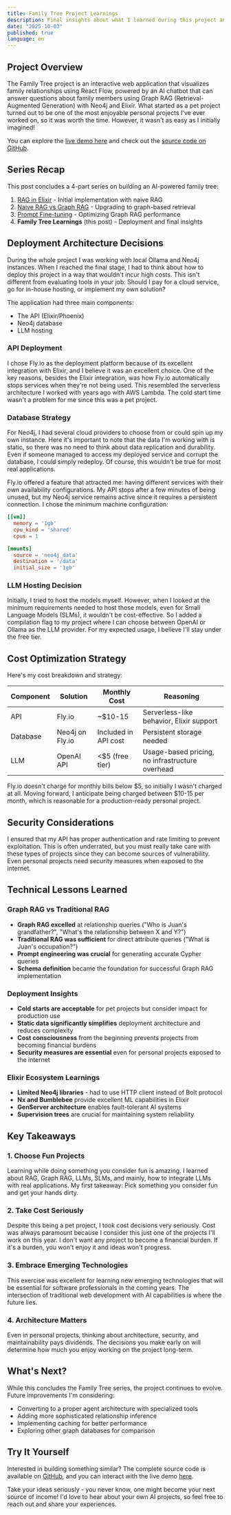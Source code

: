 ```yaml
---
title: Family Tree Project Learnings
description: Final insights about what I learned during this project and how I deployed it
date: "2025-10-03"
published: true
language: en
---
```


## Project Overview

The Family Tree project is an interactive web application that visualizes family relationships using React Flow, powered by an AI chatbot that can answer questions about family members using Graph RAG (Retrieval-Augmented Generation) with Neo4j and Elixir. What started as a pet project turned out to be one of the most enjoyable personal projects I've ever worked on, so it was worth the time. However, it wasn't as easy as I initially imagined!

You can explore the [live demo here](https://juanrivillas.com/projects/family_tree) and check out the [source code on GitHub](https://github.com/jprivillaso/family-tree-agent).

## Series Recap

This post concludes a 4-part series on building an AI-powered family tree:

1. [RAG in Elixir](https://juanrivillas.com/blog/rag) - Initial implementation with naive RAG
2. [Naive RAG vs Graph RAG](https://juanrivillas.com/blog/naive_rag_vs_graph_rag) - Upgrading to graph-based retrieval
3. [Prompt Fine-tuning](https://juanrivillas.com/blog/prompt_fine_tuning_for_graph_rag) - Optimizing Graph RAG performance
4. **Family Tree Learnings** (this post) - Deployment and final insights

## Deployment Architecture Decisions

During the whole project I was working with local Ollama and Neo4j instances. When I reached the final stage, I had to think about how to deploy this project in a way that wouldn't incur high costs. This isn't different from evaluating tools in your job: Should I pay for a cloud service, go for in-house hosting, or implement my own solution?

The application had three main components:
- The API (Elixir/Phoenix)
- Neo4j database
- LLM hosting

### API Deployment

I chose Fly.io as the deployment platform because of its excellent integration with Elixir, and I believe it was an excellent choice. One of the key reasons, besides the Elixir integration, was how Fly.io automatically stops services when they're not being used. This resembled the serverless architecture I worked with years ago with AWS Lambda. The cold start time wasn't a problem for me since this was a pet project.

### Database Strategy

For Neo4j, I had several cloud providers to choose from or could spin up my own instance. Here it's important to note that the data I'm working with is static, so there was no need to think about data replication and durability. Even if someone managed to access my deployed service and corrupt the database, I could simply redeploy. Of course, this wouldn't be true for most real applications.

Fly.io offered a feature that attracted me: having different services with their own availability configurations. My API stops after a few minutes of being unused, but my Neo4j service remains active since it requires a persistent connection. I chose the minimum machine configuration:

```toml
[[vm]]
  memory = '1gb'
  cpu_kind = 'shared'
  cpus = 1

[mounts]
  source = 'neo4j_data'
  destination = '/data'
  initial_size = '1gb'
```

### LLM Hosting Decision

Initially, I tried to host the models myself. However, when I looked at the minimum requirements needed to host those models, even for Small Language Models (SLMs), it wouldn't be cost-effective. So I added a compilation flag to my project where I can choose between OpenAI or Ollama as the LLM provider. For my expected usage, I believe I'll stay under the free tier.

## Cost Optimization Strategy

Here's my cost breakdown and strategy:

| Component | Solution | Monthly Cost | Reasoning |
|-----------|----------|--------------|-----------|
| API | Fly.io | ~$10-15 | Serverless-like behavior, Elixir support |
| Database | Neo4j on Fly.io | Included in API cost | Persistent storage needed |
| LLM | OpenAI API | <$5 (free tier) | Usage-based pricing, no infrastructure overhead |

Fly.io doesn't charge for monthly bills below $5, so initially I wasn't charged at all. Moving forward, I anticipate being charged between $10-15 per month, which is reasonable for a production-ready personal project.

## Security Considerations

I ensured that my API has proper authentication and rate limiting to prevent exploitation. This is often underrated, but you must really take care with these types of projects since they can become sources of vulnerability. Even personal projects need security measures when exposed to the internet.

## Technical Lessons Learned

### Graph RAG vs Traditional RAG
- **Graph RAG excelled** at relationship queries ("Who is Juan's grandfather?", "What's the relationship between X and Y?")
- **Traditional RAG was sufficient** for direct attribute queries ("What is Juan's occupation?")
- **Prompt engineering was crucial** for generating accurate Cypher queries
- **Schema definition** became the foundation for successful Graph RAG implementation

### Deployment Insights
- **Cold starts are acceptable** for pet projects but consider impact for production use
- **Static data significantly simplifies** deployment architecture and reduces complexity
- **Cost consciousness** from the beginning prevents projects from becoming financial burdens
- **Security measures are essential** even for personal projects exposed to the internet

### Elixir Ecosystem Learnings
- **Limited Neo4j libraries** - had to use HTTP client instead of Bolt protocol
- **Nx and Bumblebee** provide excellent ML capabilities in Elixir
- **GenServer architecture** enables fault-tolerant AI systems
- **Supervision trees** are crucial for maintaining system reliability

## Key Takeaways

### 1. Choose Fun Projects
Learning while doing something you consider fun is amazing. I learned about RAG, Graph RAG, LLMs, SLMs, and mainly, how to integrate LLMs with real applications. My first takeaway: Pick something you consider fun and get your hands dirty.

### 2. Take Cost Seriously
Despite this being a pet project, I took cost decisions very seriously. Cost was always paramount because I consider this just one of the projects I'll work on this year. I don't want any project to become a financial burden. If it's a burden, you won't enjoy it and ideas won't progress.

### 3. Embrace Emerging Technologies
This exercise was excellent for learning new emerging technologies that will be essential for software professionals in the coming years. The intersection of traditional web development with AI capabilities is where the future lies.

### 4. Architecture Matters
Even in personal projects, thinking about architecture, security, and maintainability pays dividends. The decisions you make early on will determine how much you enjoy working on the project long-term.

## What's Next?

While this concludes the Family Tree series, the project continues to evolve. Future improvements I'm considering:
- Converting to a proper agent architecture with specialized tools
- Adding more sophisticated relationship inference
- Implementing caching for better performance
- Exploring other graph databases for comparison

## Try It Yourself

Interested in building something similar? The complete source code is available on [GitHub](https://github.com/jprivillaso/family-tree-agent), and you can interact with the live demo [here](https://juanrivillas.com/projects/family_tree).

Take your ideas seriously - you never know, one might become your next source of income! I'd love to hear about your own AI projects, so feel free to reach out and share your experiences.

